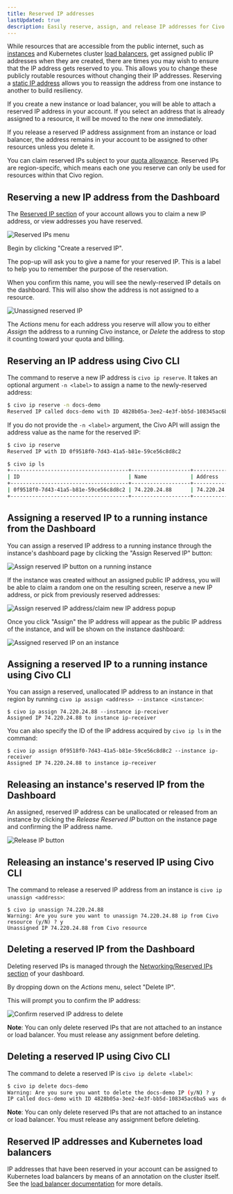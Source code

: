 ```yaml
---
title: Reserved IP addresses
lastUpdated: true
description: Easily reserve, assign, and release IP addresses for Civo resources to build resiliency. Region-specific and subject to quota allowance.
---
```



While resources that are accessible from the public internet, such as [instances](/compute/) and Kubernetes cluster [load balancers](/kubernetes/load-balancers), get assigned public IP addresses when they are created, there are times you may wish to ensure that the IP address gets reserved to you. This allows you to change these publicly routable resources without changing their IP addresses. Reserving a [static IP address](https://dashboard.civo.com/reserved-ips) allows you to reassign the address from one instance to another to build resiliency.

If you create a new instance or load balancer, you will be able to attach a reserved IP address in your account. If you select an address that is already assigned to a resource, it will be moved to the new one immediately.

If you release a reserved IP address assignment from an instance or load balancer, the address remains in your account to be assigned to other resources unless you delete it.

You can claim reserved IPs subject to your [quota allowance](/account/quota). Reserved IPs are region-specifc, which means each one you reserve can only be used for resources within that Civo region.

<Tabs groupId="reserve-ip">

<TabItem value="dashboard" label="Dashboard">

## Reserving a new IP address from the Dashboard

The [Reserved IP section](https://dashboard.civo.com/reserved-ips) of your account allows you to claim a new IP address, or view addresses you have reserved.

![Reserved IPs menu](images/reserved-ips-menu.png)

Begin by clicking "Create a reserved IP".

The pop-up will ask you to give a name for your reserved IP. This is a label to help you to remember the purpose of the reservation.

When you confirm this name, you will see the newly-reserved IP details on the dashboard. This will also show the address is not assigned to a resource.

![Unassigned reserved IP](images/reserved-ip-unassigned.png)

The *Actions* menu for each address you reserve will allow you to either *Assign* the address to a running Civo instance, or *Delete* the address to stop it counting toward your quota and billing.

</TabItem>

<TabItem value="civo-cli" label="Civo CLI">

## Reserving an IP address using Civo CLI

The command to reserve a new IP address is `civo ip reserve`. It takes an optional argument `-n <label>` to assign a name to the newly-reserved address:

```bash
$ civo ip reserve -n docs-demo
Reserved IP called docs-demo with ID 4828b05a-3ee2-4e3f-bb5d-108345ac6ba5
```

If you do not provide the `-n <label>` argument, the Civo API will assign the address value as the name for the reserved IP:

```bash
$ civo ip reserve
Reserved IP with ID 0f9518f0-7d43-41a5-b81e-59ce56c8d8c2

$ civo ip ls
+--------------------------------------+-------------------+--------------+-------------------+
| ID                                   | Name              | Address      | Assigned To(type) |
+--------------------------------------+-------------------+--------------+-------------------+
| 0f9518f0-7d43-41a5-b81e-59ce56c8d8c2 | 74.220.24.88      | 74.220.24.88 | No resource       |
+--------------------------------------+-------------------+--------------+-------------------+
```

</TabItem>
</Tabs>

<Tabs groupId="assign-ip-to-instance">

<TabItem value="dashboard" label="Dashboard">

## Assigning a reserved IP to a running instance from the Dashboard

You can assign a reserved IP address to a running instance through the instance's dashboard page by clicking the "Assign Reserved IP" button:

![Assign reserved IP button on a running instance](images/assign-reserved-ip-to-instance-1.png)

If the instance was created without an assigned public IP address, you will be able to claim a random one on the resulting screen, reserve a new IP address, or pick from previously reserved addresses:

![Assign reserved IP address/claim new IP address popup](images/assign-reserved-ip-to-instance-2.png)

Once you click "Assign" the IP address will appear as the public IP address of the instance, and will be shown on the instance dashboard:

![Assigned reserved IP on an instance](images/reserved-ip-assigned.png)
</TabItem>

<TabItem value="civo-cli" label="Civo CLI">

## Assigning a reserved IP to a running instance using Civo CLI

You can assign a reserved, unallocated IP address to an instance in that region by running `civo ip assign <address> --instance <instance>`:

```console
$ civo ip assign 74.220.24.88 --instance ip-receiver
Assigned IP 74.220.24.88 to instance ip-receiver
```

You can also specify the ID of the IP address acquired by `civo ip ls` in the command:

```
$ civo ip assign 0f9518f0-7d43-41a5-b81e-59ce56c8d8c2 --instance ip-receiver
Assigned IP 74.220.24.88 to instance ip-receiver
```

</TabItem>
</Tabs>

<Tabs groupId="release-reserved-ip">

<TabItem value="dashboard" label="Dashboard">

## Releasing an instance's reserved IP from the Dashboard

An assigned, reserved IP address can be unallocated or released from an instance by clicking the *Release Reserved IP* button on the instance page and confirming the IP address name.

![Release IP button](images/release-ip.png)

</TabItem>

<TabItem value="civo-cli" label="Civo CLI">

## Releasing an instance's reserved IP using Civo CLI

The command to release a reserved IP address from an instance is `civo ip unassign <address>`:

```console
$ civo ip unassign 74.220.24.88
Warning: Are you sure you want to unassign 74.220.24.88 ip from Civo resource (y/N) ? y
Unassigned IP 74.220.24.88 from Civo resource
```

</TabItem>
</Tabs>

<Tabs groupId="delete-reserved-ip">

<TabItem value="dashboard" label="Dashboard">

## Deleting a reserved IP from the Dashboard

Deleting reserved IPs is managed through the [Networking/Reserved IPs section](https://dashboard.civo.com/reserved-ips) of your dashboard.

By dropping down on the *Actions* menu, select "Delete IP".

This will prompt you to confirm the IP address:

![Confirm reserved IP address to delete](images/delete-reserved-ip.png)

**Note**: You can only delete reserved IPs that are not attached to an instance or load balancer. You must release any assignment before deleting.

</TabItem>

<TabItem value="civo-cli" label="Civo CLI">

## Deleting a reserved IP using Civo CLI

The command to delete a reserved IP is `civo ip delete <label>`:

```bash
$ civo ip delete docs-demo
Warning: Are you sure you want to delete the docs-demo IP (y/N) ? y
IP called docs-demo with ID 4828b05a-3ee2-4e3f-bb5d-108345ac6ba5 was deleted
```

**Note**: You can only delete reserved IPs that are not attached to an instance or load balancer. You must release any assignment before deleting.

</TabItem>
</Tabs>

## Reserved IP addresses and Kubernetes load balancers

IP addresses that have been reserved in your account can be assigned to Kubernetes load balancers by means of an annotation on the cluster itself. See the [load balancer documentation](../kubernetes/load-balancers.md#reserved-ip-address) for more details.
